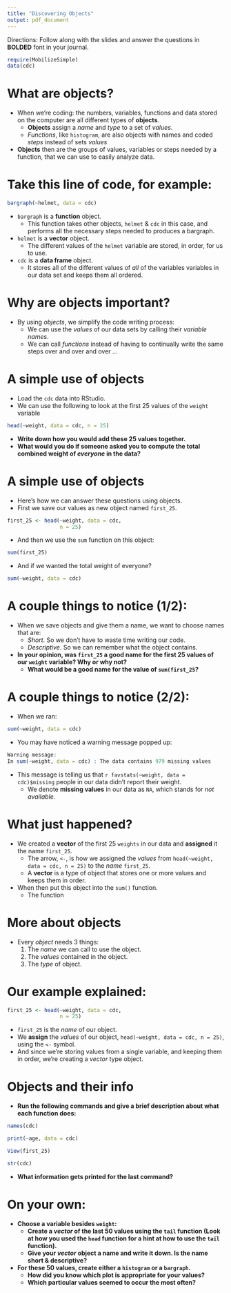 ```yaml
---
title: "Discovering Objects"
output: pdf_document
---
```


Directions: Follow along with the slides and answer the questions in **BOLDED** font in your journal.
```r
require(MobilizeSimple)
data(cdc)
```

What are objects?
====================

- When we're coding: the numbers, variables, functions and data stored on the computer are all different types of **objects**.
    - **Objects** assign a _name_ and _type_ to a set of _values_.
    - _Functions_, like `histogram`, are also objects with names and coded _steps_ instead of sets _values_
- **Objects** then are the groups of values, variables or steps needed by a function, that we can use to easily analyze data.
    
Take this line of code, for example:
====================================
```r
bargraph(~helmet, data = cdc)
```
- `bargraph` is a **function** object.
    - This function takes other objects, `helmet` & `cdc` in this case, and performs all the necessary steps needed to produces a bargraph.
- `helmet` is a **vector** object.
    - The different values of the `helmet` variable are stored, in order, for us to use.
- `cdc` is a **data frame** object.
    - It stores all of the different values of _all_ of the variables variables in our data set and keeps them all ordered.

Why are objects important?
==========================

- By using _objects_, we simplify the code writing process:
    - We can use the _values_ of our data sets by calling their _variable names_.
    - We can call  _functions_ instead of having to continually write the same steps over and over and over ...



A simple use of objects
=======================

- Load the `cdc` data into RStudio.
- We can use the following to look at the first 25 values of the `weight` variable
```r
head(~weight, data = cdc, n = 25)
```
- **Write down how you would add these 25 values together.**
- **What would you do if someone asked you to compute the total combined weight of _everyone_ in the data?**


A simple use of objects
=======================

- Here's how we can answer these questions using objects.
- First we save our values as new object named `first_25`.
```r
first_25 <- head(~weight, data = cdc, 
                 n = 25)
```
- And then we use the `sum` function on this object:
```r
sum(first_25)
```
- And if we wanted the total weight of everyone?
```r
sum(~weight, data = cdc)
```


A couple things to notice (1/2):
==========================

- When we save objects and give them a name, we want to choose names that are:
  - _Short_. So we don't have to waste time writing our code.
  - _Descriptive_. So we can remember what the object contains.
- **In your opinion, was `first_25` a good name for the first 25 values of our `weight` variable? Why or why not?** 
  - **What would be a good name for the value of `sum(first_25`?**

A couple things to notice (2/2):
================================

- When we ran:
```r
sum(~weight, data = cdc)
```
- You may have noticed a warning message popped up:
```r
Warning message:
In sum(~weight, data = cdc) : The data contains 979 missing values
```
- This message is telling us that `r favstats(~weight, data = cdc)$missing` people in our data didn't report their weight.
  - We denote **missing values** in our data as `NA`, which stands for _not available_.




What just happened?
==================
- We created a **vector** of the first 25 `weights` in our data and **assigned** it the name `first_25`.
    - The arrow, `<-`, is how we assigned the _values_ from `head(~weight, data = cdc, n = 25)` to the _name_ `first_25`.
    - A **vector** is a type of object that stores one or more values and keeps them in order.
- When then put this object into the `sum()` function.
    - The function 


More about objects
====================

- Every _object_ needs 3 things:
    1. The _name_ we can call to use the object.
    2. The _values_ contained in the object. 
    3. The _type_ of object.

Our example explained:
=====================

```r
first_25 <- head(~weight, data = cdc, 
                 n = 25)
```

- `first_25` is the _name_ of our object.
- We **assign** the _values_ of our object, `head(~weight, data = cdc, n = 25)`, using the `<-` symbol.
- And since we're storing values from a single variable, and keeping them in order, we're creating a _vector_ type object.


Objects and their info
======================

- **Run the following commands and give a brief description about what each function does:**
```r
names(cdc)
```

```r
print(~age, data = cdc)
```

```r
View(first_25)
```

```r
str(cdc)
```

- **What information gets printed for the last command?**



On your own:
============

- **Choose a variable besides `weight`:**
  - **Create a _vector_ of the last 50 values using the `tail` function (Look at how you used the `head` function for a hint at how to use the `tail` function).**
  - **Give your _vector_ object a name and write it down. Is the name short & descriptive?**
- **For these 50 values, create either a `histogram` or a `bargraph`.**
  - **How did you know which plot is appropriate for your values?**
  - **Which particular values seemed to occur the most often?**